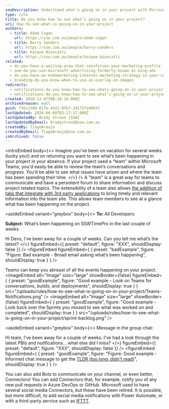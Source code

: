 ```yaml
---
seoDescription: Understand what's going on in your project with Microsoft Teams notifications!
type: rule
title: Do you know how to see what’s going on in your project?
uri: how-to-see-what-is-going-on-in-your-project
authors:
  - title: Adam Cogan
    url: https://ssw.com.au/people/adam-cogan
  - title: Barry Sanders
    url: https://ssw.com.au/people/barry-sanders
  - title: Kaique Biancatti
    url: https://ssw.com.au/people/kaique-biancatti
related:
  - do-you-have-a-waiting-area-that-reinforces-your-marketing-profile
  - sem-do-you-use-microsoft-advertising-formerly-known-as-bing-ads
  - do-you-have-an-endomarketing-internal-marketing-strategy-in-your-company
  - branding-do-you-know-when-to-use-an-overlay-on-images
redirects:
  - notifications-do-you-know-how-to-see-whats-going-on-in-your-project
  - notifications-do-you-know-how-to-see-what’s-going-on-in-your-project
created: 2018-11-07T00:19:10.000Z
archivedreason: null
guid: f56c210d-617e-4421-9fb7-3d1757a49937
lastUpdated: 2024-06-08T03:27:17.000Z
lastUpdatedBy: Brady Stroud [SSW]
lastUpdatedByEmail: bradystroud@ssw.com.au
createdBy: TiagoAraujo
createdByEmail: TiagoAraujo@ssw.com.au
isArchived: false
---
```


<introEmbed
  body={<>
Imagine you’ve been on vacation for several weeks (lucky you!) and on returning you want to see what’s been happening in your project in your absence. If your project used a “team” within Microsoft Teams, you'd easily be able to review the team’s conversations and progress. You’d be able to see what issues have arisen and where the team has been spending their time.
  </>}
/>
A "team" is a great way for teams to communicate and have a persistent forum to share information and discuss project related topics. The extensibility of a team also allows [the addition of tabs that integrate with 3rd party applications](/add-the-right-tabs-when-creating-a-new-teams-conversation) to bring timely and relevant information into the team site. This allows team members to see at a glance what has been happening on the project.

<asideEmbed
  variant="greybox"
  body={<>
    **To:** All Developers

**Subject:** What’s been happening on SSWTimePro in the last couple of weeks

Hi Devs,
I’ve been away for a couple of weeks. Can you tell me what’s the latest?
  </>}
  figureEmbed={{
    preset: "default",
    figure: "XXX",
    shouldDisplay: false
  }}
/>
<figureEmbed figureEmbed={ {
  preset: "badExample",
  figure: "Figure: Bad example - Broad email asking what’s been happening",
  shouldDisplay: true
} } />


Teams can keep you abreast of all the events happening on your project.
<imageEmbed
  alt="Image"
  size="large"
  showBorder={false}
  figureEmbed={ {
    preset: "goodExample",
    figure: "Good example - Look on Teams for conversations, builds, and deployments",
    shouldDisplay: true
  } }
  src="/uploads/rules/how-to-see-what-is-going-on-in-your-project/Teams-Notifications.png"
/>
<imageEmbed
  alt="Image"
  size="large"
  showBorder={false}
  figureEmbed={ {
    preset: "goodExample",
    figure: "Good example - Look back over the Sprints you missed to see what was worked on and completed",
    shouldDisplay: true
  } }
  src="/uploads/rules/how-to-see-what-is-going-on-in-your-project/sprint-backlog.png"
/>

<asideEmbed
  variant="greybox"
  body={<>
    Message in the group chat:

Hi team,
I’ve been away for a couple of weeks. I've had a look through the latest PBIs and notifications... what else did I miss?
  </>}
  figureEmbed={{
    preset: "default",
    figure: "XXX",
    shouldDisplay: false
  }}
/>
<figureEmbed figureEmbed={ {
  preset: "goodExample",
  figure: "Figure: Good example - Informed chat message to get the [TLDR (too long; didn't read)](https://www.dictionary.com/browse/tl-dr)",
  shouldDisplay: true
} } />


You can also add Bots to communicate on your channel, or even better, Connectors! You can add Connectors that, for example, notify you of any new pull requests in Azure DevOps or GitHub. Microsoft used to have several social media Connectors, but these have been retired. It is possible, but more difficult, to add social media notifications with Power Automate, or with a third-party service such as [IFTTT](https://ifttt.com).
